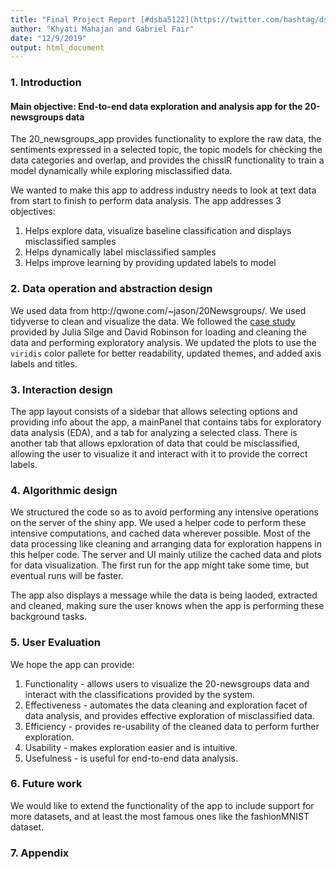 ```yaml
---
title: "Final Project Report [#dsba5122](https://twitter.com/hashtag/dsba5122)"
author: "Khyati Mahajan and Gabriel Fair"
date: "12/9/2019"
output: html_document
---
```


### 1. Introduction
#### Main objective: End-to-end data exploration and analysis app for the 20-newsgroups data

The 20_newsgroups_app provides functionality to explore the raw data, the sentiments expressed in a selected topic, the topic models for checking the data categories and overlap, and provides the chisslR functionality to train a model dynamically while exploring misclassified data.

We wanted to make this app to address industry needs to look at text data from start to finish to perform data analysis. The app addresses 3 objectives:

1. Helps explore data, visualize baseline classification and displays misclassified samples
2. Helps dynamically label misclassified samples
3. Helps improve learning by providing updated labels to model

### 2. Data operation and abstraction design
We used data from http://qwone.com/~jason/20Newsgroups/. We used tidyverse to clean and visualize the data. We followed the [case study](https://www.tidytextmining.com/usenet.html) provided by Julia Silge and David Robinson for loading and cleaning the data and performing exploratory analysis. We updated the plots to use the `viridis` color pallete for better readability, updated themes, and added axis labels and titles.

### 3. Interaction design
The app layout consists of a sidebar that allows selecting options and providing info about the app, a mainPanel that contains tabs for exploratory data analysis (EDA), and a tab for analyzing a selected class. There is another tab that allows epxloration of data that could be misclassified, allowing the user to visualize it and interact with it to provide the correct labels.

### 4. Algorithmic design
We structured the code so as to avoid performing any intensive operations on the server of the shiny app. We used a helper code to perform these intensive computations, and cached data wherever possible. Most of the data processing like cleaning and arranging data for exploration happens in this helper code. The server and UI mainly utilize the cached data and plots for data visualization. The first run for the app might take some time, but eventual runs will be faster.

The app also displays a message while the data is being laoded, extracted and cleaned, making sure the user knows when the app is performing these background tasks.

### 5. User Evaluation
We hope the app can provide:

1. Functionality - allows users to visualize the 20-newsgroups data and interact with the classifications provided by the system.
2. Effectiveness - automates the data cleaning and exploration facet of data analysis, and provides effective exploration of misclassified data.
3. Efficiency - provides re-usability of the cleaned data to perform further exploration.
4. Usability - makes exploration easier and is intuitive.
5. Usefulness - is useful for end-to-end data analysis.


### 6. Future work
We would like to extend the functionality of the app to include support for more datasets, and at least the most famous ones like the fashionMNIST dataset.

### 7. Appendix